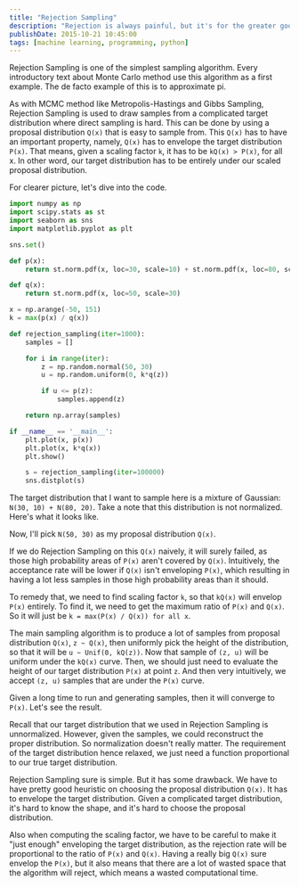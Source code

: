 ```yaml
---
title: "Rejection Sampling"
description: "Rejection is always painful, but it's for the greater good! You can sample from a complicated distribution by rejecting samples!"
publishDate: 2015-10-21 10:45:00
tags: [machine learning, programming, python]
---
```



Rejection Sampling is one of the simplest sampling algorithm. Every introductory text about Monte Carlo method use this algorithm as a first example. The de facto example of this is to approximate pi.

As with MCMC method like Metropolis-Hastings and Gibbs Sampling, Rejection Sampling is used to draw samples from a complicated target distribution where direct sampling is hard. This can be done by using a proposal distribution `Q(x)` that is easy to sample from. This `Q(x)` has to have an important property, namely, `Q(x)` has to envelope the target distribution `P(x)`. That means, given a scaling factor `k`, it has to be `kQ(x) > P(x)`, for all x. In other word, our target distribution has to be entirely under our scaled proposal distribution.

For clearer picture, let's dive into the code.

```python
import numpy as np
import scipy.stats as st
import seaborn as sns
import matplotlib.pyplot as plt

sns.set()

def p(x):
    return st.norm.pdf(x, loc=30, scale=10) + st.norm.pdf(x, loc=80, scale=20)

def q(x):
    return st.norm.pdf(x, loc=50, scale=30)

x = np.arange(-50, 151)
k = max(p(x) / q(x))

def rejection_sampling(iter=1000):
    samples = []

    for i in range(iter):
        z = np.random.normal(50, 30)
        u = np.random.uniform(0, k*q(z))

        if u <= p(z):
            samples.append(z)

    return np.array(samples)

if __name__ == '__main__':
    plt.plot(x, p(x))
    plt.plot(x, k*q(x))
    plt.show()

    s = rejection_sampling(iter=100000)
    sns.distplot(s)
```

The target distribution that I want to sample here is a mixture of Gaussian: `N(30, 10) + N(80, 20)`. Take a note that this distribution is not normalized. Here's what it looks like.

<BlogImage imagePath='/img/rejection-sampling/00.png' />

Now, I'll pick `N(50, 30)` as my proposal distribution `Q(x)`.

<BlogImage imagePath='/img/rejection-sampling/01.png' />

If we do Rejection Sampling on this `Q(x)` naively, it will surely failed, as those high probability areas of `P(x)` aren't covered by `Q(x)`. Intuitively, the acceptance rate will be lower if `Q(x)` isn't enveloping `P(x)`, which resulting in having a lot less samples in those high probability areas than it should.

To remedy that, we need to find scaling factor `k`, so that `kQ(x)` will envelop `P(x)` entirely. To find it, we need to get the maximum ratio of `P(x)` and `Q(x)`. So it will just be `k = max(P(x) / Q(x)) for all x`.

<BlogImage imagePath='/img/rejection-sampling/02.png' />

The main sampling algorithm is to produce a lot of samples from proposal distribution `Q(x)`, `z ~ Q(x)`, then uniformly pick the height of the distribution, so that it will be `u ~ Unif(0, kQ(z))`. Now that sample of `(z, u)` will be uniform under the `kQ(x)` curve. Then, we should just need to evaluate the height of our target distribution `P(x)` at point `z`. And then very intuitively, we accept `(z, u)` samples that are under the `P(x)` curve.

Given a long time to run and generating samples, then it will converge to `P(x)`. Let's see the result.

<BlogImage imagePath='/img/rejection-sampling/03.png' />

Recall that our target distribution that we used in Rejection Sampling is unnormalized. However, given the samples, we could reconstruct the proper distribution. So normalization doesn't really matter. The requirement of the target distribution hence relaxed, we just need a function proportional to our true target distribution.

Rejection Sampling sure is simple. But it has some drawback. We have to have pretty good heuristic on choosing the proposal distribution `Q(x)`. It has to envelope the target distribution. Given a complicated target distribution, it's hard to know the shape, and it's hard to choose the proposal distribution.

Also when computing the scaling factor, we have to be careful to make it "just enough" enveloping the target distribution, as the rejection rate will be proportional to the ratio of `P(x)` and `Q(x)`. Having a really big `Q(x)` sure envelop the `P(x)`, but it also means that there are a lot of wasted space that the algorithm will reject, which means a wasted computational time.
